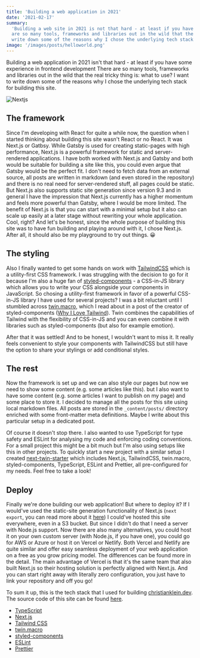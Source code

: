 ```yaml
---
title: 'Building a web application in 2021'
date: '2021-02-17'
summary:
  'Building a web site in 2021 is not that hard - at least if you have some experience in frontend development. There
  are so many tools, frameworks and libraries out in the wild that the real tricky thing is: what to use? I want to
  write down some of the reasons why I chose the underlying tech stack for building this site.'
image: '/images/posts/helloworld.png'
---
```


Building a web application in 2021 isn't that hard - at least if you have some experience in frontend development There
are so many tools, frameworks and libraries out in the wild that the real tricky thing is: what to use? I want to write
down some of the reasons why I chose the underlying tech stack for building this site.

<Image src="/images/posts/helloworld.png" alt="Nextjs" width={902} height={436} priority />

## The framework

Since I'm developing with React for quite a while now, the question when I started thinking about building this site
wasn't React or no React. It was Next.js or Gatbsy. While Gatsby is used for creating static-pages with high
performance, Next.js is a powerful framework for static and server-rendered applications. I have both worked with
Next.js and Gatsby and both would be suitable for building a site like this, you could even argue that Gatsby would be
the perfect fit. I don't need to fetch data from an external source, all posts are written in markdown (and even stored
in the repository) and there is no real need for server-rendered stuff, all pages could be static. But Next.js also
supports static site generation since version 9.3 and in general I have the impression that Next.js currently has a
higher momentum and feels more powerful than Gatsby, where I would be more limited. The benefit of Next.js is that you
can start with a minimal setup but it also can scale up easily at a later stage without rewriting your whole
application. Cool, right? And let's be honest, since the whole purpose of building this site was to have fun building
and playing around with it, I chose Next.js. After all, it should also be my playground to try out things. 😀

## The styling

Also I finally wanted to get some hands on work with [TailwindCSS](https://tailwindcss.com/) which is a utility-first
CSS framework. I was struggling with the decision to go for it because I'm also a huge fan of
[styled-components](https://styled-components.com/) - a CSS-in-JS library which allows you to write your CSS alongside
your components in JavaScript. So chosing a utility-first framework in favor of a powerful CSS-in-JS library I have used
for several projects? I was a bit reluctant until I stumbled across
[twin.macro](https://github.com/ben-rogerson/twin.macro), which I read about in a post of the creator of
styled-components ([Why I Love Tailwind](https://mxstbr.com/thoughts/tailwind/)). Twin combines the capabilities of
Tailwind with the flexibility of CSS-in-JS and you can even combine it with libraries such as styled-components (but
also for example emotion).

After that it was settled! And to be honest, I wouldn't want to miss it. It really feels convenient to style your
components with TailwindCSS but still have the option to share your stylings or add conditional styles.

## The rest

Now the framework is set up and we can also style our pages but now we need to show some content (e.g. some articles
like this). but I also want to have some content (e.g. some articles I want to publish on my page) and some place to
store it. I decided to manage all the posts for this site using local markdown files. All posts are stored in the
`_content/posts/` directory enriched with some front-matter meta definitions. Maybe I write about this particular setup
in a dedicated post.

Of course it doesn't stop there. I also wanted to use TypeScript for type safety and ESLint for analysing my code and
enforcing coding conventions. For a small project this might be a bit much but I'm also using setups like this in other
projects. To quickly start a new project with a similar setup I created
[next-twin-starter](https://github.com/chrstnkl/next-twin-starter) which includes Next.js, TailwindCSS, twin.macro,
styled-components, TypeScript, ESLint and Prettier, all pre-configured for my needs. Feel free to take a look!

## Deploy

Finally we're done building our web application! But where to deploy it? If I would've used the static-site generation
functionality of Next.js (`next export`, you can read more about it
[here](https://nextjs.org/docs/advanced-features/static-html-export)) I could've hosted this site everywhere, even in a
S3 bucket. But since I didn't do that I need a server with Node.js support. Now there are also many alternatives, you
could host it on your own custom server (with Node.js, if you have one), you could go for AWS or Azure or host it on
Vercel or Netlify. Both Vercel and Netlify are quite similar and offer easy seamless deployment of your web application
on a free as you grow pricing model. The differences can be found more in the detail. The main advantage of Vercel is
that it's the same team that also built Next.js so their hosting solution is perfectly aligned with Next.js. And you can
start right away with literally zero configuration, you just have to link your repository and off you go!

To sum it up, this is the tech stack that I used for building [christianklein.dev](https://christianklein.dev/). The
source code of this site can be found [here](https://github.com/chrstnkl/christianklein.dev).

- [TypeScript](https://www.typescriptlang.org/)
- [Next.js](https://nextjs.org/)
- [Tailwind CSS](https://tailwindcss.com/)
- [twin.macro](https://github.com/ben-rogerson/twin.macro)
- [styled-components](https://styled-components.com/)
- [ESLint](https://eslint.org/)
- [Prettier](https://prettier.io/)
